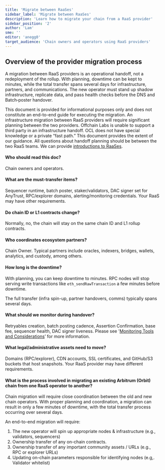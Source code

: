 ```yaml
---
title: 'Migrate between RaaSes'
sidebar_label: 'Migrate between RaaSes'
description: 'Learn how to migrate your chain from a RaaS provider'
sidebar_position: '2'
author: 'Lam'
sme: ''
editor: 'anegg0'
target_audience: 'Chain owners and operators using RaaS providers'
---
```



## Overview of the provider migration process

A migration between <a data-quicklook-from="raas">RaaS</a> providers is an operational handoff, not a redeployment of the rollup. With planning, downtime can be kept to minutes, while the total transfer spans several days for infrastructure, partners, and communications. The new operator must stand up shadow infrastructure, replicate data, and pass health checks before the DNS and <a data-quicklook-from="batch">Batch</a>‑poster handover.

<VanillaAdmonition type="warning">

This document is provided for informational purposes only and does not constitute an end-to-end guide for executing the migration. An infrastructure migration between RaaS providers will require significant planning between the two providers. <a data-quicklook-from="offchain-labs">Offchain Labs</a> is unable to support a third party in an infrastructure handoff. OCL does not have special knowledge or a private “fast path.” This document provides the extent of our guidance. All questions about handoff planning should be between the two RaaS teams. We can provide [introductions to RaaSes](https://docs.arbitrum.io/launch-arbitrum-chain/third-party-integrations/third-party-providers#rollup-as-a-service-raas-providers).

</VanillaAdmonition>

#### Who should read this doc?

Chain owners and operators.

#### What are the must-transfer items?

<a data-quicklook-from="sequencer">Sequencer</a> runtime, batch poster, staker/validators, DAC signer
set for AnyTrust, RPC/explorer domains, alerting/monitoring credentials. Your RaaS may have other requirements.

#### Do chain ID or L1 contracts change?

Normally, no, the chain will stay on the same chain ID and L1 rollup contracts.

#### Who coordinates ecosystem partners?

<a data-quicklook-from="chain-owner">Chain Owner</a>. Typical partners include oracles, indexers,
bridges, wallets, analytics, and custody, among others.

#### How long is the downtime?

With planning, you can keep downtime to minutes. RPC nodes will stop serving write transactions like `eth_sendRawTransaction` a few minutes before downtime.

The full transfer (infra spin-up, partner handovers, comms) typically spans several days.

#### What should we monitor during handover?

Retryables creation, batch posting cadence, <a data-quicklook-from="assertion">Assertion</a> <a data-quicklook-from="confirmation">Confirmation</a>, base fee, sequencer health, DAC signer liveness. Please see '[Monitoring Tools and Considerations](https://docs.arbitrum.io/launch-arbitrum-chain/maintain-your-chain/monitoring-tools-and-considerations)’ for more information.

#### What legal/administrative assets need to move?

Domains (RPC/explorer), CDN accounts, SSL certificates, and GitHub/S3 buckets that host snapshots. Your RaaS provider may have different requirements.

#### What is the process involved in migrating an existing Arbitrum (Orbit) chain from one RaaS operator to another?

Chain migration will require close coordination between the old and new chain operators. With proper planning and coordination, a migration can result in only a few minutes of downtime, with the total transfer process occurring over several days.

An end-to-end migration will require:

1. The new operator will spin up appropriate nodes & infrastructure (e.g., validators, sequencers)
2. Ownership transfer of any on-chain contracts.
3. Ownership transfer of any important community assets / URLs (e.g., RPC or explorer URLs)
4. Updating on-chain parameters responsible for identifying nodes (e.g,. <a data-quicklook-from="validator">Validator</a> whitelist)
